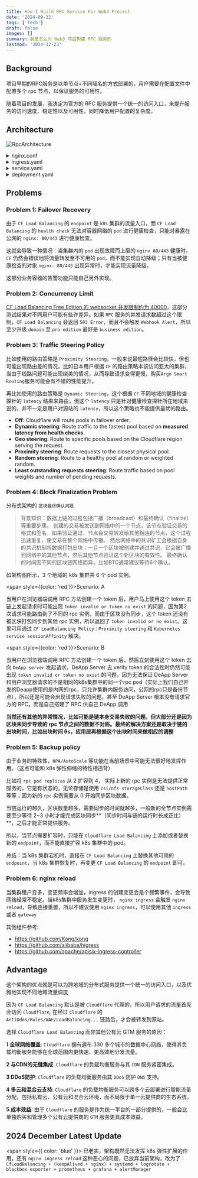 ```yaml
---
title: How I Build RPC Service For Web3 Project
date: '2024-09-12'
tags: ['Tech']
draft: false
images: []
summary: 我是怎么为 Web3 项目构建 RPC 服务的
lastmod: '2024-12-23'
---
```


<TOCInline toc={props.toc} indentDepth={3} fromHeading={2} toHeading={6}/>

## Background

项目早期的RPC服务是以单节点+不同域名的方式部署的，用户需要在配置文件中配置多个 rpc 节点，以保证服务的可用性。

随着项目的发展，我决定为官方的 RPC 服务提供一个统一的访问入口，来提升服务的访问速度、稳定性以及可用性，同时降低用户配置的复杂度。


## Architecture

![RpcArchitecture](/static/images/rpcArch.png)


<details>
    <summary>nginx.conf</summary>
        ```nginx
        upstream nginx_ingress_http {
            # nginx ingress svc type: NodePort
            server 10.0.12.1:30080;
            server 10.0.12.2:30080;
        }
        server {
            listen 443 ssl;
            server_name rpc.example.com;
            ssl_certificate /etc/nginx/ssl/example.pem;
            ssl_certificate_key /etc/nginx/ssl/example.key;
            ssl_protocols TLSv1.2 TLSv1.3;
            ssl_ciphers HIGH:!aNULL:!MD5;
            location / {
            proxy_pass http://nginx_ingress_http;
            proxy_http_version 1.1;
            proxy_set_header Upgrade $http_upgrade;
            proxy_set_header Connection "upgrade";
            proxy_set_header Host $host;
            proxy_set_header X-Real-IP $remote_addr;
            proxy_set_header X-Forwarded-For $proxy_add_x_forwarded_for;
            }
        }
        ```
</details>

<details>
    <summary>ingress.yaml</summary>
    ```yaml
    apiVersion: networking.k8s.io/v1
    kind: Ingress
    metadata:
      name: rpc-ingress
      namespace: deapp
      annotations:
        nginx.org/websocket-services: rpc-svc
    spec:
      ingressClassName: nginx
      rules:
        - host: rpc.example.com
          http:
            paths:
              - path: /
                pathType: Prefix
                backend:
                service:
                  name: rpc-svc
                  port:
                    number: 9944
    ```
</details>

<details>
<summary>service.yaml</summary>
```yaml
apiVersion: v1
kind: Service
metadata:
  name: rpc-svc
  namespace: deapp
spec:
  sessionAffinity: ClientIP
  sessionAffinityConfig:
    clientIP:
      timeoutSeconds: 3600
  selector:
    app: rpc
  ports:
    - protocol: TCP
      name: websocket
      port: 9944
      targetPort: 9944
    - protocol: TCP
      name: metric
      port: 9615
      targetPort: 9615
    - protocol: TCP
      name: sync
      port: 30336
      targetPort: 30336
```
</details>

<details>
<summary>deployment.yaml</summary>
```yaml
apiVersion: apps/v1
kind: Deployment
metadata:
  name: rpc-deployment
  namespace: deapp
spec:
  replicas: 2
  selector:
    matchLabels:
      app: rpc
      app.kubernetes.io/component: rpc
  template:
    metadata:
      labels:
        app: rpc
        app.kubernetes.io/component: rpc
    spec:
      containers:
        - name: rpc-seattle
          image: "cesslab/cess-chain:testnet"
          imagePullPolicy: Always
          command:
            - "./cess-node"
            - "--base-path"
            - "/opt/cess/data"
            - "--chain"
            - "cess-testnet"
            - "--port"
            - "30336"
            - "--name"
            - "cess"
            - "--rpc-port"
            - "9944"
            - "--execution"
            - "WASM"
            - "--wasm-execution"
            - "compiled"
            - "--in-peers"
            - "75"
            - "--out-peers"
            - "75"
            - "--state-pruning"
            - "archive"
            - "--rpc-max-connections"
            - "65535"
            - "--prometheus-external"
            - "--rpc-external"
            - "--rpc-cors"
            - "all"
          volumeMounts:
            - name: rpc-storage
              mountPath: /opt/cess/data
          ports:
            - containerPort: 9944
              name: websocket
            - containerPort: 9615
              name: metric
            - containerPort: 30336
              name: svc
          livenessProbe:
            httpGet:
              path: /metrics
              port: 9615
            failureThreshold: 3
            initialDelaySeconds: 60
            periodSeconds: 300
      volumes:
        - name: rpc-storage
          hostPath:
            path: /app/data/rpc
      affinity:
        podAntiAffinity:
          requiredDuringSchedulingIgnoredDuringExecution:
            - labelSelector:
                matchExpressions:
                  - key: app
                    operator: In
                    values:
                      - rpc
              topologyKey: "kubernetes.io/hostname"
```
</details>


## Problems

### Problem 1: Failover Recovery

由于 `CF Load Balancing` 的 `endpoint` 是 `k8s` 集群的流量入口，而 `CF Load Balancing` 的 `health check` 无法对容器网络的 `pod` 进行健康检查，只能对暴露在公网的 `nginx: 80/443` 进行健康检查。

这就会导致一种情况：当集群内的 `pod` 出现故障而上层的 `nginx 80/443` 健康时，`CF` 仍然会错误地将流量转发至不可用的 `pod`，而不能实现自动降级；只有当被健康检查的对象 `nginx: 80/443` 出现异常时，才能实现流量降级。

这部分业务容器的告警功能只能自己另外实现。

### Problem 2: Concurrency Limit

[CF Load Balancing Free Edition 的 websocket 并发限制约为 40000](https://www.sunway.run/blog/CloudflareWSConnectionLimit)，这部分测试结果对不同用户可能有些许差异。如果 `RPC` 服务的并发请求数超过这个限制，`CF Load Balancing` 会返回 `503 Error`，而且不会触发 `Webhook Alert`，所以至少升级 `domain` 至 `pro edition` 最好是 `business edition`。

### Problem 3: Traffic Steering Policy

比如使用的路由策略是 `Proximity Steering`，一般来说最短路径会比较快，但也可能出现路由差的情况，比如日本用户根据 `CF` 的路由策略本该访问亚太的集群，当由于线路问题可能出现绕美的情况，从而导致请求变得更慢，购买`Argo Smart Routing`服务可能会有不错的性能提升。

再比如使用的路由策略是 `Dynamic Steering`，这个根据 `CF` 不同地域的健康检查探针的 `latency` 结果来路由，但这个 `latency` 只是针对健康检查探针所在地域来说的，并不一定是用户对源站的 `latency`，所以这个策略也不能提供最优的路由。

- **Off**: Cloudflare will route pools in failover order.
- **Dynamic steering**: Route traffic to the fastest pool based on **measured latency from health checks.**
- **Geo steering**: Route to specific pools based on the Cloudflare region serving the request.
- **Proximity steering**: Route requests to the closest physical pool.
- **Random steering**: Route to a healthy pool at random or weighted random.
- **Least outstanding requests steering**: Route traffic based on pool weights and number of pending requests.

### Problem 4: Block Finalization Problem

分布式架构的 `区块最终确认问题`

> 背景知识：数据上链的过程包括广播（broadcast）和最终确认（finalize）等重要步骤。
创建的交易被发送到网络中的一个节点，该节点验证交易的格式和签名，如果验证通过，节点会交易转发给其他相连的节点，这个过程迅速重复，使交易在整个网络中传播。
然后网络中的共识矿工会根据自身的共识机制将数据打包出块；一旦一个区块被创建并通过共识，它会被广播到网络中的其他节点，然后其他节点验证这个新区块的有效性。
最终确认的时间因不同的区块链网络而异，比如BTC通常建议等待6个确认。

如架构图所示，3 个地域的 k8s 集群共 6 个 pod 实例。


<span style={{color: 'red'}}>Scenario: A</span>

当用户在浏览器端调用 RPC 方法创建一个 token 后，用户马上使用这个 token 去链上发起请求时可能出现 `token invalid or token no exist` 的问题，因为第2次请求可能路由到了不同的 rpc 实例，而由于区块没有同步，这个 token 还没有被区块打包同步到其他 rpc 实例，所以返回了 `token invalid or no exist`。这里可用通过 `CF LoadBalancing Policy：Proximity steering` 和 `Kubernetes service sessionAffinity` 解决。

<span style={{color: 'red'}}>Scenario: B</span>

当用户在浏览器端调用 RPC 方法创建一个 token 后，然后立刻使用这个 token 去向 `DeApp server` 发起请求，DeApp Server 去 verify token 的合法性时仍然可能出现 `token invalid or token no exist` 的问题，因为无法保证 DeApp Server 和用户浏览器请求的不是相同的k8s集群中的同一个rpc pod（实际上我们自己开发的Deapp使用的是内网的rpc，只允许集群内服务访问，公网的rpc只是备份节点），所以还是可能会出现请求失败的问题，甚至 DeApp Server 根本没有请求官方的 RPC，而是自己搭建了 RPC 供自己 DeApp 调用

**当然还有其他的异常情况，比如可能是链本身交易失败的问题，但大部分还是因为区块未同步导致的 rpc 节点之间的数据不对称。最终的解决方案还是取决于链的出块时间，比如出块时间 6s，应用层再根据这个出块时间来做相应的调整**

### Problem 5: Backup policy

由于业务的特殊性，`HPA/AutoScale` 等功能在当前场景中可能无法很好地发挥作用。（这点可能和 k8s 弹性伸缩的特性相违背）

比如将 `rpc pod replicas` 从 2 扩容到 4， 实际上新的 rpc 实例是无法提供正常服务的，它是有状态的，无论存储是使用 `csi/nfs storageClass` 还是 `hostPath` 等等；因为新的 `rpc` 实例需要从 0 开始同步区块数据。

当链运行的越久，区块数量越多，需要同步的时间就越多，一般新的全节点实例需要至少等待 2~3 小时才能完成区块同步**（同步时间与链的运行时长成正比）**，之后才能正常提供服务。

所以，当节点需要扩容时，只能在 `Cloudflare Load Balancing` 上添加或者替换新的 `endpoint`，而不能直接扩容 k8s 集群中的 pod。

总结：当 k8s 集群宕机时，直接在 `CF Load Balancing` 上替换其他可用的 `endpoint`，当 k8s 集群恢复时，再变更 `CF Load Balancing` 的 `endpoint` 即可。

### Problem 6: nginx reload

当集群租户变多，变更频率会增加，ingress 的创建变更会是个频繁事件，会导致网络经常不稳定。当k8s集群中服务发生变更时， `nginx ingress` 会触发 `nginx reload`，导致连接重置，所以不建议使用 `nginx ingress`，可以使用其他 `ingress` 或者 `gateway`

其他组件参考:
 - https://github.com/Kong/kong
 - https://github.com/alibaba/higress
 - https://github.com/apache/apisix-ingress-controller

## Advantage

这个架构的优点就是可以为跨地域的分布式服务提供一个统一的访问入口，以及优雅地实现不同地域流量调度

因为 `CF Load Balancing` 默认是被 `Cloudflare` 代理的，所以用户请求的流量首先会访问 `Cloudflare`, 在经过 `Cloudflare` 的 `AntiDdos/Rules/WAF/LoadBalancing...` 链路后，才会被转发到源站。

选择 `Cloudflare Load Balancing` 而非其他公有云 GTM 服务的原因：

**1 全球网络覆盖**: `Cloudflare` 拥有遍布 330 多个城市的数据中心网络，使得其负载均衡服务能够在全球范围内更快速、更高效地分发流量。

**2 与CDN的无缝集成**: `Cloudflare` 的负载均衡服务与其 `CDN` 服务紧密集成。

**3 DDoS防护**: `Cloudflare` 的负载均衡服务由其 `DDoS` 防护 `DNS` 支持。

**4 多云和混合云支持**: `Cloudflare` 的负载均衡服务可以跨多个云部署进行智能流量分配，包括私有云、公有云和混合云环境，而不局限于单一云提供商的生态系统。

**5 成本效益**: 由于 `Cloudflare` 的服务是作为统一平台的一部分提供的，一般会比单独购买和管理多个公有云提供商的 `GTM` 服务更具成本效益。


## 2024 December Latest Update

<span style={{ color: 'blue' }}> 已老实，架构既然无法发挥 k8s 弹性扩展的作用，还有 `nginx ingress reload` 这种恶心的问题，已放弃当前架构，改为了： `CfLoadBalancing + (keepAlived + nginx) + systemd + logrotate + blackbox exporter + prometheus + grafana + alertManager` </span>
